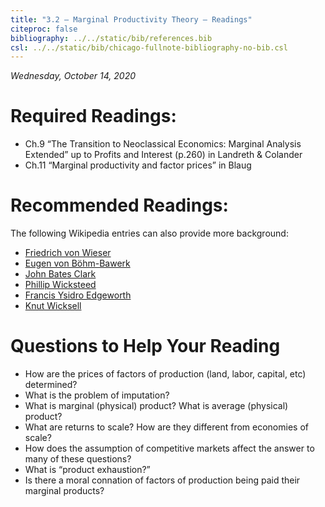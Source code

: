 ```yaml
---
title: "3.2 — Marginal Productivity Theory — Readings"
citeproc: false
bibliography: ../../static/bib/references.bib
csl: ../../static/bib/chicago-fullnote-bibliography-no-bib.csl
---
```


*Wednesday, October 14, 2020*

# Required Readings:

- <i class="fas fas fa-book"></i> Ch.9 "The Transition to Neoclassical Economics: Marginal Analysis Extended" up to Profits and Interest (p.260) in Landreth & Colander
- <i class="fas fas fa-book"></i> Ch.11 "Marginal productivity and factor prices" in Blaug

# Recommended Readings:

The following Wikipedia entries can also provide more background:

- [<i class="fab fa-wikipedia-w"></i> Friedrich von Wieser](https://en.wikipedia.org/wiki/Friedrich_von_Wieser)
- [<i class="fab fa-wikipedia-w"></i> Eugen von Böhm-Bawerk](https://en.wikipedia.org/wiki/Eugen_von_Böhm-Bawerk)
- [<i class="fab fa-wikipedia-w"></i> John Bates Clark](https://en.wikipedia.org/wiki/John_Bates_Clark)
- [<i class="fab fa-wikipedia-w"></i> Phillip Wicksteed](https://en.wikipedia.org/wiki/Phillip_Wicksteed)
- [<i class="fab fa-wikipedia-w"></i> Francis Ysidro Edgeworth](https://en.wikipedia.org/wiki/Francis_Ysidro_Edgeworth)
- [<i class="fab fa-wikipedia-w"></i> Knut Wicksell](https://en.wikipedia.org/wiki/Knut_Wicksell)

# Questions to Help Your Reading

- How are the prices of factors of production (land, labor, capital, etc) determined?
- What is the problem of imputation?
- What is marginal (physical) product? What is average (physical) product?
- What are returns to scale? How are they different from economies of scale?
- How does the assumption of competitive markets affect the answer to many of these questions?
- What is “product exhaustion?”
- Is there a moral connation of factors of production being paid their marginal products?